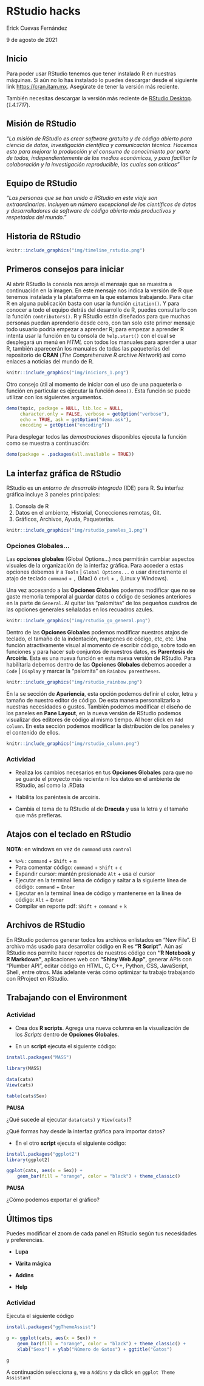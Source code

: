 # RStudio hacks

Erick Cuevas Fernández

9 de agosto de 2021

## Inicio

Para poder usar RStudio tenemos que tener instalado R en nuestras máquinas. Si aún no lo has instalado lo puedes descargar desde el siguiente link [https://cran.itam.mx](https://cran.itam.mx). Asegúrate de tener la versión más reciente. 

También necesitas descargar la versión más reciente de [RStudio Desktop](https://www.rstudio.com/products/rstudio/download/). (*1.4.1717*).

## Misión de RStudio

*"La misión de RStudio es crear software gratuito y de código abierto para ciencia de datos, investigación científica y comunicación técnica. Hacemos esto para mejorar la producción y el consumo de conocimiento por parte de todos, independientemente de los medios económicos, y para facilitar la colaboración y la investigación reproducible, las cuales son críticas"*

## Equipo de RStudio

*"Las personas que se han unido a RStudio en este viaje son extraordinarias. Incluyen un número excepcional de los científicos de datos y desarrolladores de software de código abierto más productivos y respetados del mundo."*

## Historia de RStudio 

```r
knitr::include_graphics("img/timeline_rstudio.png")
```


## Primeros consejos para iniciar

Al abrir RStudio la consola nos arroja el mensaje que se muestra a continuación en la imagen. En este mensaje nos indica la versión de R que tenemos instalada y la plataforma en la que estamos trabajando. Para citar R en alguna publicación basta con usar la función `citation()`. Y para conocer a todo el equipo detrás del desarrollo de R, puedes consultarlo con la función `contributors()`. 
R y RStudio están diseñados para que muchas personas puedan aprenderlo desde cero, con tan solo este primer mensaje todo usuario podría empezar a aprender R; para empezar a aprender R intenta usar la función en tu consola de `help.start()` con el cual se desplegará un menú en *HTML* con todos los manuales para aprender a usar R, también aparecerán los manuales de todas las paqueterías del repositorio de **CRAN** (*The Comprehensive R archive Network*) así como enlaces a noticias del mundo de R.  

```r
knitr::include_graphics("img/iniciors_1.png")
```

Otro consejo útil al momento de iniciar con el uso de una paquetería o función en particular es ejecutar la función `demo()`. Esta función se puede utilizar con los siguientes argumentos. 

```r
demo(topic, package = NULL, lib.loc = NULL,
     character.only = FALSE, verbose = getOption("verbose"),
     echo = TRUE, ask = getOption("demo.ask"),
     encoding = getOption("encoding"))
```

Para desplegar todos las *demostraciones* disponibles ejecuta la función como se muestra a continuación: 

```r
demo(package = .packages(all.available = TRUE))
```


## La interfaz gráfica de RStudio

RStudio es un *entorno de desarrollo integrado* (IDE) para R. Su interfaz gráfica incluye 3 paneles principales:

1. Consola de R
2. Datos en el ambiente, Historial, Conecciones remotas, Git.
3. Gráficos, Archivos, Ayuda, Paqueterías. 

```r
knitr::include_graphics("img/rstudio_paneles_1.png")
```

### Opciones Globales...

Las **opciones globales** (Global Options...) nos permitirán cambiar aspectos visuales de la organización de la interfaz gráfica. Para acceder a estas opciones debemos ir a `Tools` | `Global Options...` o usar directamente el atajo de teclado `command` + `,` (Mac) ó `ctrl` + `,` (Linux y Windows). 

Una vez accesando a las **Opciones Globales** podemos modificar que no se gaste memoria temporal al guardar datos o código de sesiones anteriores en la parte de `General`. Al quitar las “palomitas” de los pequeños cuadros de las opciones generales señaladas en los recuadros azules.

```r
knitr::include_graphics("img/rstudio_go_general.png")
```

Dentro de las **Opciones Globales** podemos modificar nuestros atajos de teclado, el tamaño de la indentación, margenes de código, etc, etc. Una función atractivamente visual al momento de escribir código, sobre todo en funciones y para hacer sub conjuntos de nuestros datos, es **Parentesis de Arcoíris**. Esta es una nueva función en esta nueva versión de RStudio. Para habilitarla debemos dentro de las **Opciones Globales** debemos acceder a `Code` | `Display` y marcar la "palomita" en `Rainbow parentheses`. 


```r
knitr::include_graphics("img/rstudio_rainbow.png")
```


En la se sección de **Apariencia**, esta opción podemos definir el color, letra y tamaño de nuestro editor de código. De esta manera personalizarlo a nuestras necesidades o gustos. También podemos modificar el diseño de los paneles en **Pane Layout**, en la nueva versión de RStudio podemos visualizar dos editores de código al mismo tiempo. Al hcer click en `Add column`. En esta sección podemos modificar la distribución de los paneles y el contenido de ellos. 

```r
knitr::include_graphics("img/rstudio_column.png")
```

### Actividad

- Realiza los cambios necesarios en tus **Opciones Globales** para que no se guarde el proyecto más reciente ni los datos en el ambiente de RStudio, así como la .RData 

- Habilita los paréntesis de arcoíris. 

- Cambia el tema de tu RStudio al de **Dracula** y usa la letra y el tamaño que más prefieras. 


## Atajos con el teclado en RStudio

**NOTA**: en windows en vez de `command` usa `control` 

- `%>%` : `command` + `Shift` + `m`  
- Para comentar código: `command` + `Shift` + `c`
- Expandir cursor: mantén presionado `Alt` + usa el cursor
- Ejecutar en la terminal líena de código y saltar a la siguiente línea de código: `command` + `Enter`
- Ejecutar en la terminal línea de código y mantenerse en la línea de código: `Alt` + `Enter`
- Compilar en reporte pdf: `Shift` + `command` + `k`


## Archivos de RStudio

En RStudio podemos generar todos los archivos enlístados en “New File”. El archivo más usado para desarrollar código en R es **“R Script”**. Aún así RStudio nos permite hacer reportes de nuestros código con **“R Notebook y R Markdown”**, aplicaciones web con **“Shiny Web App”**, generar APIs con “Plumber API”, editar código en HTML, C, C++, Python, CSS, JavaScript, Shell, entre otros. Más adelante verás cómo optimizar tu trabajo trabajando con RProject en RStudio.


## Trabajando con el **Environment**

### Actividad 

- Crea dos **R scripts**. Agrega una nueva columna en la visualización de los *Scripts* dentro de **Opciones Globales**.

- En un **script** ejecuta el siguiente código:

```r
install.packages("MASS")

library(MASS)

data(cats)
View(cats)

table(cats$Sex)

```

**PAUSA**

¿Qué sucede al ejecutar `data(cats)` y `View(cats)`?

¿Qué formas hay desde la interfaz gráfica para importar datos?


- En el otro **script** ejecuta el siguiente código:

```r
install.packages("ggplot2")
library(ggplot2)

ggplot(cats, aes(x = Sex)) + 
    geom_bar(fill = "orange", color = "black") + theme_classic() 

```

**PAUSA**

¿Cómo podemos exportar el gráfico?


## Últimos tips

Puedes modificar el zoom de cada panel en RStudio según tus necesidades y preferencias.

- **Lupa**

- **Várita mágica**

- **Addins**

- **Help**

### Actividad 

Ejecuta el siguiente código 

```r
install.packages("ggThemeAssist")

g <- ggplot(cats, aes(x = Sex)) + 
    geom_bar(fill = "orange", color = "black") + theme_classic() +
    xlab("Sexo") + ylab("Número de Gatos") + ggtitle("Gatos")

g
```

A continuación selecciona `g`, ve a `Addins` y da click en `ggplot Theme Assistant`



